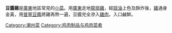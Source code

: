 '''豆醬雞'''是[[廣東|廣東]]地區常見的[[小菜|小菜]]。用[[廣東|廣東]]走地[[龍崗雞|龍崗雞]]，經[[豉油|豉油]]上色及酥炸後，[[雞|雞]]通身金黃，用[[普寧豆醬|普寧豆醬]]將雞再熬一遍，豆醬完全滲入[[雞肉|雞肉]]，入口鹹鮮。

{{food-stub}}

[[Category:潮州菜|Category:潮州菜]]
[[Category:鸡肉制品与鸡肉菜肴|Category:鸡肉制品与鸡肉菜肴]]